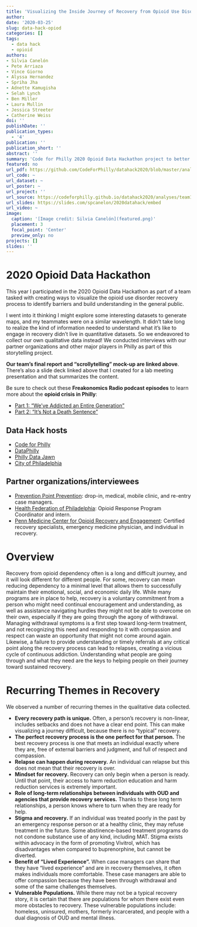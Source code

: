 ```yaml
---
title: 'Visualizing the Inside Journey of Recovery from Opioid Use Disorder'
author: 
date: '2020-03-25'
slug: data-hack-opiod
categories: []
tags:
  - data hack
  - opioid
authors:
- Silvia Canelón
- Pete Arriaza
- Vince Giorno
- Alyssa Hernandez
- Spriha Jha
- Adnette Kamugisha
- Selah Lynch
- Ben Miller
- Laura Mullin
- Jessica Streeter
- Catherine Weiss
doi: ''
publishDate: ''
publication_types:
  - '4'
publication: ''
publication_short: ''
abstract: ''
summary: 'Code for Philly 2020 Opioid Data Hackathon project to better understand recovery from opioid use disorder.'
featured: no
url_pdf: https://github.com/CodeForPhilly/datahack2020/blob/master/analyses/team11/Final%20Report/2020_DataHackathon_Team11_FinalReport.pdf
url_code: ~
url_dataset: ~
url_poster: ~
url_project: ''
url_source: https://codeforphilly.github.io/datahack2020/analyses/team11/)
url_slides: https://slides.com/spcanelon/2020datahack/embed
url_video: ~
image:
  caption: '[Image credit: Silvia Canelón](featured.png)'
  placement: 3
  focal_point: 'Center'
  preview_only: no
projects: []
slides: ''
---
```


# 2020 Opioid Data Hackathon
This year I participated in the 2020 Opioid Data Hackathon as part of a team tasked with creating ways to visualize the opioid use disorder recovery process to identify barriers and build understanding in the general public.

I went into it thinking I might explore some interesting datasets to generate maps, and my teammates were on a similar wavelength. It didn't take long to realize the kind of information needed to understand what it's like to engage in recovery didn't live in quantitative datasets. So we endeavored to collect our own qualitative data instead! We conducted interviews with our partner organizations and other major players in Philly as part of this storytelling project.

**Our team's final report and "scrollytelling" mock-up are linked above**. There's also a slide deck linked above that I created for a lab meeting presentation and that summarizes the content.

Be sure to check out these **Freakonomics Radio podcast episodes** to learn more about the **opioid crisis in Philly**:

- [Part 1: "We've Addicted an Entire Generation"](https://freakonomics.com/podcast/opioids-part-1/)
- [Part 2: "It's Not a Death Sentence"](https://freakonomics.com/podcast/opioids-part-2/)

## Data Hack hosts
- [Code for Philly ](https://codeforphilly.org/)
- [DataPhilly](https://www.meetup.com/DataPhilly/)
- [Philly Data Jawn](https://www.rladiesphilly.org/)
- [City of Philadelphia](https://www.phila.gov/programs/combating-the-opioid-epidemic/)   

## Partner organizations/interviewees
- [Prevention Point Prevention](https://ppponline.org/): drop-in, medical, mobile clinic, and re-entry case managers.
- [Health Federation of Philadelphia](https://healthfederation.org/): Opioid Response Program Coordinator and intern.
- [Penn Medicine Center for Opioid Recovery and Engagement](https://www.pennmedicine.org/for-patients-and-visitors/find-a-program-or-service/behavioral-health/addiction-services/center-for-opioid-recovery-and-engagement): Certified recovery specialists, emergency medicine physician, and individual in recovery.

# Overview
Recovery from opioid dependency often is a long and difficult journey, and it will look different for different people. For some, recovery can mean reducing dependency to a minimal level that allows them to successfully maintain their emotional, social, and economic daily life. While many programs are in place to help, recovery is a voluntary commitment from a person who might need continual encouragement and understanding, as well as assistance navigating hurdles they might not be able to overcome on their own, especially if they are going through the agony of withdrawal. Managing withdrawal symptoms is a first step toward long-term treatment, and not recognizing this need and responding to it with compassion and respect can waste an opportunity that might not come around again. Likewise, a failure to provide understanding or timely referrals at any critical point along the recovery process can lead to relapses, creating a vicious cycle of continuous addiction. Understanding what people are going through and what they need are the keys to helping people on their journey toward sustained recovery.

# Recurring Themes in Recovery
We observed a number of recurring themes in the qualitative data collected.

- **Every recovery path is unique.** Often, a person’s recovery is non-linear, includes setbacks and does not have a clear end point. This can make visualizing a journey difficult, because there is no “typical” recovery.
- **The perfect recovery process is the one perfect for that person.** The best recovery process is one that meets an individual exactly where they are, free of external barriers and judgment, and full of respect and compassion.
- **Relapse can happen during recovery.** An individual can relapse but this does not mean that their recovery is over.
- **Mindset for recovery.** Recovery can only begin when a person is ready. Until that point, their access to harm reduction education and harm reduction services is extremely important.
- **Role of long-term relationships between individuals with OUD and agencies that provide recovery services.** Thanks to these long term relationships, a person knows where to turn when they are ready for help.
- **Stigma and recovery.** If an individual was treated poorly in the past by an emergency response person or at a healthy clinic, they may refuse treatment in the future. Some abstinence-based treatment programs do not condone substance use of any kind, including MAT. Stigma exists
within advocacy in the form of promoting Vivitrol, which has disadvantages when compared to buprenorphine, but cannot be diverted.
- **Benefit of “Lived Experience”.** When case managers can share that they have “lived experience” and are in recovery themselves, it often makes individuals more comfortable. These case managers are able to offer compassion because they have been through withdrawal and some of the same challenges themselves.
- **Vulnerable Populations.** While there may not be a typical recovery story, it is certain that there are populations for whom there exist even more obstacles to recovery. These vulnerable populations include: homeless, uninsured, mothers, formerly incarcerated, and people with a dual diagnosis of OUD and mental illness.
